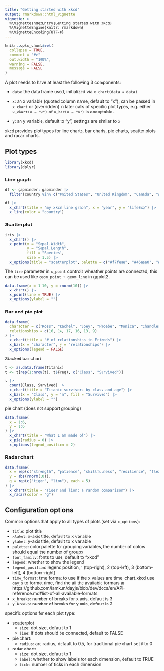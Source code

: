 ```yaml
---
title: "Getting started with xkcd"
output: rmarkdown::html_vignette
vignette: >
  %\VignetteIndexEntry{Getting started with xkcd}
  %\VignetteEngine{knitr::rmarkdown}
  %\VignetteEncoding{UTF-8}
---
```


```r
knitr::opts_chunk$set(
  collapse = TRUE,
  comment = "#>",
  out.width = "100%",
  warning = FALSE,
  message = FALSE
)
```

A plot needs to have at least the following 3 components:

- `data`: the data frame used, initialized via `x_chart(data = data)`

- `x`: an x variable (quoted column name, default to "x"), can be passed in `x_chart` or (overridden) in later calls of specific plot types, e.g. either `x_chart(x = "x")` of `x_bar(x = "x")` is acceptable.

- `y`: an y variable, default to "y", settings are similar to `x`

`xkcd` provides plot types for line charts, bar charts, pie charts, scatter plots and radar charts.

## Plot types

```r
library(xkcd)
library(dplyr)
```


### Line graph

```r
df <- gapminder::gapminder |>
  filter(country %in% c("United States", "United Kingdom", "Canada", "Australia"))

df |>
  x_chart(title = "my xkcd line graph", x = "year", y = "lifeExp") |>
  x_line(color = "country")
```


### Scatterplot

```r
iris |>
  x_chart() |>
  x_point(x = "Sepal.Width", 
          y = "Sepal.Length", 
          fill = "Species", 
          size = 1.5) |>
  x_options(title = "scatterplot", palette = c("#f7feae", "#46aea0", "#045275"))
```


The `line` parameter in `x_point` controls wheather points are connected, this can be used like `geom_point + geom_line` in ggplot2.

```r
data.frame(x = 1:10, y = rnorm(10)) |>
  x_chart() |>
  x_point(line = TRUE) |>
  x_options(ylabel = "")
```
### Bar and pie plot

```r
data.frame(
  character = c("Ross", "Rachel", "Joey", "Phoebe", "Monica", "Chandler"),
  relationships = c(16, 14, 17, 16, 13, 9)
) |>
  x_chart(title = "# of relationships in Friends") |>
  x_bar(x = "character", y = "relationships") |>
  x_options(legend = FALSE)
```

Stacked bar chart

```r
t <- as.data.frame(Titanic)
t <- t[rep(1:nrow(t), t$Freq), c("Class", "Survived")]

t |>
  count(Class, Survived) |>
  x_chart(title = "Titanic survivors by class and age") |>
  x_bar(x = "Class", y = "n", fill = "Survived") |>
  x_options(ylabel = "")
```

pie chart (does not support grouping)

```r
data.frame(
  x = 1:6,
  y = 1:6
) |>
  x_chart(title = "What I am made of") |>
  x_pie(radius = 0) |>
  x_options(legend_position = 2)
```


### Radar chart

```r
data.frame(
  x = rep(c("strength", "patience", "skillfulness", "resilience", "flexibility"), 2),
  y = abs(rnorm(10)),
  g = rep(c("tiger", "lion"), each = 5)
) |>
  x_chart(title = "Tiger and lion: a random comparison") |>
  x_radar(color = "g")
```


## Configuration options

Common options that apply to all types of plots (set via `x_options`):

- `title`: plot title
- `xlabel`: x-axis title, default to x variable
- `ylabel`: y-axis title, default to x variable
- `palette`: color palette for grouping variables, the number of colors should equal the number of groups
- `font_family`: fonts to use, default to "xkcd"
- `legend`: whether to show the legend
- `legend_position`: legend position, 1 (top-right), 2 (top-left), 3 (bottom-left), 4 (bottom-right)
- `time_format`: time format to use if the x values are time, chart.xkcd use `dayjs` to format time,  find the all the available formats at https://github.com/iamkun/dayjs/blob/dev/docs/en/API-reference.md#list-of-all-available-formats
- `x_breaks`: number of breaks for x axis, default is 3
- `y_breaks`: number of breaks for y axis, default is 3

specific options for each plot type:

- scatterplot
  - `size`:  dot size, default to 1
  - `line`: if dots should be connected, default to FALSE
- pie chart:
  - `radius`: arc radius, default to 0.5, for traditional pie chart set it to 0
- radar chart:
  - `size`: dot size, default to 1
  - `label`: whether to show labels for each dimension, default to TRUE
  - `ticks` number of ticks in each dimension
